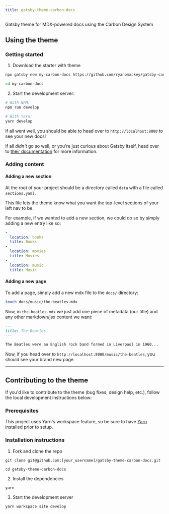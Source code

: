 ```yaml
---
title: gatsby-theme-carbon-docs
---
```


Gatsby theme for MDX-powered docs using the Carbon Design System

## Using the theme

### Getting started

1. Download the starter with theme

```bash
npx gatsby new my-carbon-docs https://github.com/ryanomackey/gatsby-carbon-docs-starter

cd my-carbon-docs
```

2. Start the development server:

```bash
# With NPM:
npm run develop

# With Yarn:
yarn develop
```

If all went well, you should be able to head over to `http://localhost:8000` to see your new docs!

If all _didn't_ go so well, or you're just curious about Gatsby itself, head over to [their documentation](https://www.gatsbyjs.org/docs/) for more information.

### Adding content

#### Adding a new section

At the root of your project should be a directory called `data` with a file called `sections.yaml`.

This file lets the theme know what you want the top-level sections of your left nav to be.

For example, if we wanted to add a new section, we could do so by simply adding a new entry like so:

```yaml{7-9}:title=data/sections.yaml
-
  location: books
  title: Books
-
  location: movies
  title: Movies
-
  location: music
  title: Music
```

#### Adding a new page

To add a page, simply add a new mdx file to the `docs/` directory:

```bash
touch docs/music/the-beatles.mdx
```

Now, in `the-beatles.mdx` we just add one piece of metadata (our title) and any other markdown/jsx content we want:

```markdown:title=the-beatles.md
---
title: The Beatles
---

The Beatles were an English rock band formed in Liverpool in 1960...
```

Now, if you head over to `http://localhost:8000/music/the-beatles`, you should see your brand new page.

---

## Contributing to the theme

If you'd like to contribute to the theme (bug fixes, design help, etc.), follow the local development instructions below:

### Prerequisites

This project uses Yarn's workspace feature, so be sure to have [Yarn](https://yarnpkg.com) installed prior to setup.

### Installation instructions

1. Fork and clone the repo

```
git clone git@github.com:[your_username]/gatsby-theme-carbon-docs.git

cd gatsby-theme-carbon-docs
```

2. Install the dependencies

```
yarn
```

3. Start the development server

```
yarn workspace site develop
```